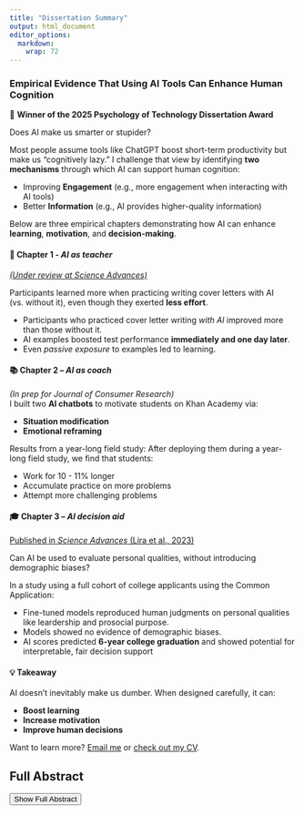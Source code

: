 ```yaml
---
title: "Dissertation Summary"
output: html_document
editor_options: 
  markdown: 
    wrap: 72
---
```


### Empirical Evidence That Using AI Tools Can Enhance Human Cognition
🧠 **Winner of the 2025 Psychology of Technology Dissertation Award**

Does AI make us smarter or stupider?

Most people assume tools like ChatGPT boost short-term productivity but make us “cognitively lazy.” I challenge that view by identifying **two mechanisms** through which AI can support human cognition:

- Improving **Engagement** (e.g., more engagement when interacting with AI tools)
- Better **Information** (e.g., AI provides higher-quality information)

Below are three empirical chapters demonstrating how AI can enhance **learning**, **motivation**, and **decision-making**.

#### 📝 Chapter 1 - *AI as teacher*  
[*(Under review at Science Advances)*](https://arxiv.org/pdf/2502.02880.pdf)

Participants learned more when practicing writing cover letters with AI (vs. without it), even though they exerted **less effort**.

- Participants who practiced cover letter writing *with AI* improved more than those without it.
- AI examples boosted test performance **immediately and one day later**.
- Even *passive exposure* to examples led to learning.


#### 📚 Chapter 2 – *AI as coach*  
*(In prep for Journal of Consumer Research)*  
I built two **AI chatbots** to motivate students on Khan Academy via:

- **Situation modification**
- **Emotional reframing**

Results from a year-long field study:
After deploying them during a year-long field study, we find that students:

- Work for 10 - 11% longer
- Accumulate practice on more problems
- Attempt more challenging problems  

#### 🎓 Chapter 3 – *AI decision aid*  
[Published in *Science Advances* (Lira et al., 2023)](https://www.science.org/doi/10.1126/sciadv.adg9405)  

Can AI be used to evaluate personal qualities, without introducing demographic biases?

In a study using a full cohort of college applicants using the Common Application:

- Fine-tuned models reproduced human judgments on personal qualities like leardership and prosocial purpose.
- Models showed no evidence of demographic biases.
- AI scores predicted **6-year college graduation** and showed potential for interpretable, fair decision support

#### 💡 Takeaway  
AI doesn’t inevitably make us dumber. When designed carefully, it can:

- **Boost learning**
- **Increase motivation**
- **Improve human decisions**

Want to learn more? [Email me](mailto:lira.benjamin@gmail.com) or [check out my CV](https://lirabenjamin.github.io/CV.pdf).


## Full Abstract

<button id="toggleButton" onclick="toggleAbstract()">Show Full Abstract</button>

<div id="fullAbstract" style="display:none; margin-top: 1em;">
Empirical Evidence That Using AI Tools Can Enhance Human Cognition
Does AI make us smarter or stupider? Most people assume that relying on ChatGPT and similar AI tools for tasks like writing and coding boosts short-term productivity but ultimately renders the user “cognitively lazy” (More In Common, 2024). Many worry that AI hallucinations and biases plant false information in users' minds, potentially leading to lasting misconceptions. I identify conditions under which AI tools can make us smarter. I propose two theoretically distinct mechanisms through which AI influences human cognition–engagement and information–and provide three “existence proof” illustrations of AI tools improving information (Chapters 1 and 3) and motivation (Chapter 2). 

In Chapter 1 (under review at Science Advances), I show that superior information—in the form of just-in-time, personalized examples—can compensate for decreased engagement, yielding net positive effects on skill development. I conducted a series of highly-powered, pre-registered experiments in the domain of professional writing, the modal use of AI in the workplace (Bick, 2024). Participants randomly assigned to practice writing cover letters with assistance from an AI tool improved more on a writing test, both immediately after practice and again one day later, compared to writers assigned to practice without AI. Notably, writers given access to the AI tool improved more despite exerting less effort, whether measured by time on task, keystrokes, or subjective ratings. In a second pre-registered experiment, I replicated and extended these findings, showing that participants learned more because of exposure to AI-generated examples—participants who merely saw AI generated examples they could not edit still learned more than those practicing without AI.

In Chapter 2 (in preparation for submission to Journal of Consumer Research), I show that an AI chatbot can increase motivation among users of the online learning platform Khan Academy. For this year-long quasi-experimental field investigation, I built two AI-based chatbots that delivered situation modification and emotional reframing interventions. Using 2-way fixed effects panel models, which control for all time-invariant individual differences, I found that compared to the prior week, students increased their time on task by 10% and 11% (ds = 0.30 and 0.37, ps < .001) for situation modification and emotional reframing interventions, respectively. Likewise, students worked on more challenging problems after completing the interventions (ds = 0.25 and 0.22, ps < .001). However, increased motivation from AI interventions predicted improved performance only among students with higher baseline skills, suggesting motivation alone may be insufficient without pre-existing foundational knowledge. 

Finally, in Chapter 3 (Lira et al., 2023 in Science Advances), I demonstrate the potential for AI to enhance human decision making in the high-stakes setting of college admissions. Specifically, I fine-tuned a language model to assess personal qualities like leadership and prosocial purpose. Admissions officers identified the presence/absence of seven personal qualities in a set of 3,131 applicant essays describing high school extracurricular and work experiences. Next, these admissions officers’ ratings were used to fine-tune language models, which successfully and consistently reproduced human codes across demographic subgroups. Last, in a national sample (N = 309,594) of college applicants, computer-generated scores demonstrated incremental predictive validity for 6-year college graduation. Against concerns that AI tools are “black boxes” whose biases cannot be identified, this study shows that careful training can result in AI systems that do not increase bias and can be rendered interpretable through explainable AI techniques.

As machines get smarter and smarter, and we come to depend on them more and more, what will become of our own mental faculties? In this dissertation, I show the potential for AI tools to improve motivation and/or information, and in so doing, making us better writers, more motivated learners, and wiser decision makers.
</div>

<script>
function toggleAbstract() {
  var x = document.getElementById("fullAbstract");
  var btn = document.getElementById("toggleButton");
  if (x.style.display === "none") {
    x.style.display = "block";
    btn.innerText = "Hide Full Abstract";
  } else {
    x.style.display = "none";
    btn.innerText = "Show Full Abstract";
  }
}
</script>